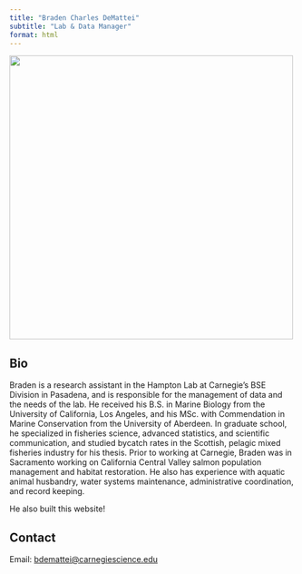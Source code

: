 ```yaml
---
title: "Braden Charles DeMattei"
subtitle: "Lab & Data Manager"
format: html
---
```


![](images/tempimg.jpg){fig-alt="Braden Charles DeMattei" width=500px}

## Bio

Braden is a research assistant in the Hampton Lab at Carnegie’s BSE Division in Pasadena, and is responsible for the management of data and the needs of the lab. He received his B.S. in Marine Biology from the University of California, Los Angeles, and his MSc. with Commendation in Marine Conservation from the University of Aberdeen. In graduate school, he specialized in fisheries science, advanced statistics, and scientific communication, and studied bycatch rates in the Scottish, pelagic mixed fisheries industry for his thesis. Prior to working at Carnegie, Braden was in Sacramento working on California Central Valley salmon population management and habitat restoration. He also has experience with aquatic animal husbandry, water systems maintenance, administrative coordination, and record keeping. 

He also built this website!

## Contact

Email: [bdemattei@carnegiescience.edu](mailto:bdemattei@carnegiescience.edu)
